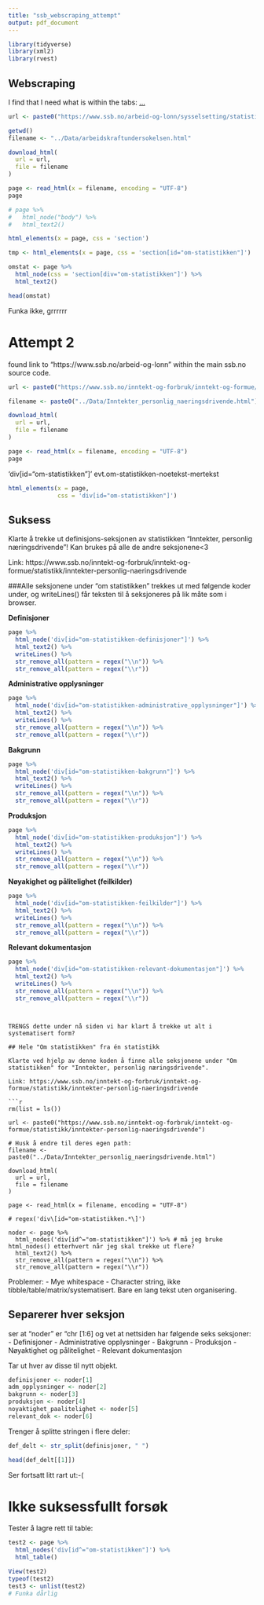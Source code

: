 ```yaml
---
title: "ssb_webscraping_attempt"
output: pdf_document
---
```


```r
library(tidyverse)
library(xml2)
library(rvest)
```

## Webscraping

I find that I need what is within the tabs: <a class="ssb-link with-icon" href="arbeid-og-lønn" tabindex="-1">...</a>

```r
url <- paste0("https://www.ssb.no/arbeid-og-lonn/sysselsetting/statistikk/arbeidskraftundersokelsen")

getwd()
filename <- "../Data/arbeidskraftundersokelsen.html"
```


```r
download_html(
  url = url,
  file = filename
)
```

```r
page <- read_html(x = filename, encoding = "UTF-8")
page

# page %>%
#   html_node("body") %>%
#   html_text2()
```

```r
html_elements(x = page, css = 'section')
```

```r
tmp <- html_elements(x = page, css = 'section[id="om-statistikken"]')
```

```r
omstat <- page %>% 
  html_node(css = 'section[div="om-statistikken"]') %>% 
  html_text2()

head(omstat)
```

Funka ikke, grrrrrr



# Attempt 2

found link to "https://www.ssb.no/arbeid-og-lonn" within the main ssb.no source code. 

```r
url <- paste0("https://www.ssb.no/inntekt-og-forbruk/inntekt-og-formue/statistikk/inntekter-personlig-naeringsdrivende")

filename <- paste0("../Data/Inntekter_personlig_naeringsdrivende.html")

download_html(
  url = url,
  file = filename
)

page <- read_html(x = filename, encoding = "UTF-8")
page
```

'div[id="om-statistikken"]'
evt.om-statistikken-noetekst-mertekst

```r
html_elements(x = page,
              css = 'div[id="om-statistikken"]')
```


## Suksess

Klarte å trekke ut definisjons-seksjonen av statistikken "Inntekter, personlig næringsdrivende"! Kan brukes på alle de andre seksjonene<3

Link: https://www.ssb.no/inntekt-og-forbruk/inntekt-og-formue/statistikk/inntekter-personlig-naeringsdrivende

###Alle seksjonene under "om statistikken" trekkes ut med følgende koder under, og writeLines() får teksten til å seksjoneres på lik måte som i browser.

**Definisjoner**
```r
page %>%
  html_node('div[id="om-statistikken-definisjoner"]') %>%
  html_text2() %>% 
  writeLines() %>%
  str_remove_all(pattern = regex("\\n")) %>% 
  str_remove_all(pattern = regex("\\r"))
```
**Administrative opplysninger**
```r
page %>%
  html_node('div[id="om-statistikken-administrative_opplysninger"]') %>% #MERK! i motsetning til andre steder så skrives undertittelen "administrative opplysninger" med understrek i syntax, IKKE bindestrek! får feilmld om man bruker bindestrek her
  html_text2() %>% 
  writeLines() %>%
  str_remove_all(pattern = regex("\\n")) %>% 
  str_remove_all(pattern = regex("\\r"))
```

**Bakgrunn**
```r
page %>%
  html_node('div[id="om-statistikken-bakgrunn"]') %>%
  html_text2() %>% 
  writeLines() %>%
  str_remove_all(pattern = regex("\\n")) %>% 
  str_remove_all(pattern = regex("\\r"))
```

**Produksjon**
```r
page %>%
  html_node('div[id="om-statistikken-produksjon"]') %>%
  html_text2() %>% 
  writeLines() %>%
  str_remove_all(pattern = regex("\\n")) %>% 
  str_remove_all(pattern = regex("\\r"))
```

**Nøyakighet og pålitelighet (feilkilder)**
```r
page %>%
  html_node('div[id="om-statistikken-feilkilder"]') %>%
  html_text2() %>% 
  writeLines() %>%
  str_remove_all(pattern = regex("\\n")) %>% 
  str_remove_all(pattern = regex("\\r"))
```
**Relevant dokumentasjon**
```r
page %>%
  html_node('div[id="om-statistikken-relevant-dokumentasjon"]') %>%
  html_text2() %>% 
  writeLines() %>%
  str_remove_all(pattern = regex("\\n")) %>% 
  str_remove_all(pattern = regex("\\r"))
```

```


TRENGS dette under nå siden vi har klart å trekke ut alt i systematisert form?

## Hele "Om statistikken" fra én statistikk

Klarte ved hjelp av denne koden å finne alle seksjonene under "Om statistikken" for "Inntekter, personlig næringsdrivende".

Link: https://www.ssb.no/inntekt-og-forbruk/inntekt-og-formue/statistikk/inntekter-personlig-naeringsdrivende

```r
rm(list = ls())

url <- paste0("https://www.ssb.no/inntekt-og-forbruk/inntekt-og-formue/statistikk/inntekter-personlig-naeringsdrivende")

# Husk å endre til deres egen path:
filename <- paste0("../Data/Inntekter_personlig_naeringsdrivende.html")

download_html(
  url = url,
  file = filename
)

page <- read_html(x = filename, encoding = "UTF-8")

# regex('div\[id="om-statistikken.*\]')

noder <- page %>%
  html_nodes('div[id^="om-statistikken"]') %>% # må jeg bruke html_nodes() etterhvert når jeg skal trekke ut flere?
  html_text2() %>% 
  str_remove_all(pattern = regex("\\n")) %>% 
  str_remove_all(pattern = regex("\\r"))
```

Problemer:
- Mye whitespace
- Character string, ikke tibble/table/matrix/systematisert. Bare en lang tekst uten organisering.

## Separerer hver seksjon

ser at "noder" er "chr [1:6] og vet at nettsiden har følgende seks seksjoner:
- Definisjoner
- Administrative opplysninger
- Bakgrunn
- Produksjon
- Nøyaktighet og pålitelighet
- Relevant dokumentasjon

Tar ut hver av disse til nytt objekt.

```r
definisjoner <- noder[1]
adm_opplysninger <- noder[2]
bakgrunn <- noder[3]
produksjon <- noder[4]
noyaktighet_paalitelighet <- noder[5]
relevant_dok <- noder[6]
```

Trenger å splitte stringen i flere deler:

```r
def_delt <- str_split(definisjoner, " ")

head(def_delt[[1]])
```

Ser fortsatt litt rart ut:-(

# Ikke suksessfullt forsøk

Tester å lagre rett til table:

```r
test2 <- page %>%
  html_nodes('div[id^="om-statistikken"]') %>%
  html_table()

View(test2)
typeof(test2)
test3 <- unlist(test2)
# Funka dårlig
```

